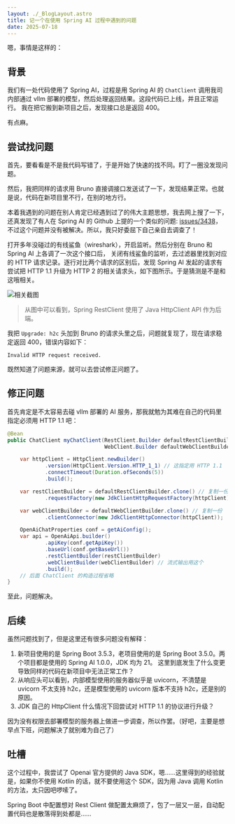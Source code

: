 ```yaml
---
layout: ./_BlogLayout.astro
title: 记一个在使用 Spring AI 过程中遇到的问题
date: 2025-07-18
---
```


嗯，事情是这样的：

## 背景

我们有一处代码使用了 Spring AI，过程是用 Spring AI 的 `ChatClient`
调用我司内部通过 vllm 部署的模型，然后处理返回结果。这段代码已上线，并且正常运行。
我在把它搬到新项目之后，发现接口总是返回 400。

有点麻。

## 尝试找问题

首先，要看看是不是我代码写错了，于是开始了快速的找不同。盯了一圈没发现问题。

然后，我把同样的请求用 Bruno 直接调接口发送试了一下，发现结果正常。也就是说，代码在新项目里不行，在别的地方行。

本着我遇到的问题在别人肯定已经遇到过了的伟大主题思想，我去网上搜了一下，还真发现了有人在 Spring AI 的 Github
上提的一个类似的问题: [issues/3438](https://github.com/spring-projects/spring-ai/issues/3438)，
不过这个问题并没有被解决。所以，我只好委屈下自己亲自去调查了！

打开多年没碰过的有线鲨鱼（wireshark），开启监听。然后分别在 Bruno 和 Spring AI 上各调了一次这个接口后，
关闭有线鲨鱼的监听，去过滤器里找到对应的 HTTP 请求记录。逐行对比两个请求的区别后，发现 Spring AI
发起的请求有尝试把 HTTP 1.1 升级为 HTTP 2 的相关请求头，如下图所示。于是猜测是不是和这哦相关。

![相关截图](/assets/img/blogs/h2c.jpg)

> 从图中可以看到，Spring RestClient 使用了 Java HttpClient API 作为后端。

我把 `Upgrade: h2c` 头加到 Bruno 的请求头里之后，问题就复现了，现在请求稳定返回 400，错误内容如下：

```
Invalid HTTP request received.
```

既然知道了问题来源，就可以去尝试修正问题了。

## 修正问题

首先肯定是不太容易去碰 vllm 部署的 AI 服务，那我就勉为其难在自己的代码里指定必须用 HTTP 1.1 吧：

```java
@Bean
public ChatClient myChatClient(RestClient.Builder defaultRestClientBuilder,
                               WebClient.Builder defaultWebClientBuilder) {

    var httpClient = HttpClient.newBuilder()
            .version(HttpClient.Version.HTTP_1_1) // 这指定用 HTTP 1.1
            .connectTimeout(Duration.ofSeconds(5))
            .build();

    var restClientBuilder = defaultRestClientBuilder.clone() // 复制一份
            .requestFactory(new JdkClientHttpRequestFactory(httpClient));

    var webClientBuilder = defaultWebClientBuilder.clone() // 复制一份
            .clientConnector(new JdkClientHttpConnector(httpClient));

    OpenAiChatProperties conf = getAiConfig();
    var api = OpenAiApi.builder()
            .apiKey(conf.getApiKey())
            .baseUrl(conf.getBaseUrl())
            .restClientBuilder(restClientBuilder)
            .webClientBuilder(webClientBuilder) // 流式输出用这个
            .build();
    // 后面 ChatClient 的构造过程省略
}
```

至此，问题解决。

## 后续

虽然问题找到了，但是这里还有很多问题没有解释：

1. 新项目使用的是 Spring Boot 3.5.3，老项目使用的是 Spring Boot 3.5.0。两个项目都是使用的 Spring AI 1.0.0，JDK 均为 21。
   这里到底发生了什么变更导致同样的代码在新项目中无法正常工作？
2. 从响应头可以看到，内部模型使用的服务器似乎是 uvicorn，不清楚是 uvicorn 不太支持 h2c，还是模型使用的 uvicorn
   版本不支持 h2c，还是别的原因。
3. JDK 自己的 HttpClient 什么情况下回尝试对 HTTP 1.1 的协议进行升级？

因为没有权限去部署模型的服务器上做进一步调查，所以作罢。（好吧，主要是想早点下班，问题解决了就别难为自己了）

## 吐槽

这个过程中，我尝试了 Openai 官方提供的 Java SDK，嗯……这里得到的经验就是，如果你不使用 Kotlin
的话，就不要使用这个 SDK，因为用 Java 调用 Kotlin 的方法，太只因吧啰嗦了。

Spring Boot 中配置想对 Rest Client 做配置太麻烦了，包了一层又一层，自动配置代码也是散落得到处都是……
